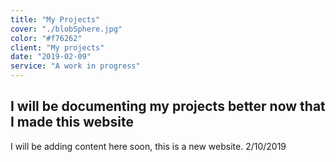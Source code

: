 ```yaml
---
title: "My Projects"
cover: "./blobSphere.jpg"
color: "#f76262"
client: "My projects"
date: "2019-02-09"
service: "A work in progress"
---
```

## I will be documenting my projects better now that I made this website

I will be adding content here soon, this is a new website. 2/10/2019